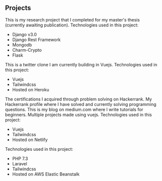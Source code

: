 ## Projects

<ProjectCard title="Decentralized Policy Information Points (PIPs) for Multi-Domain Environments" link="https://github.com/ridwanrahman/Decentralised-PIP-in-multi-domain" bg="linear-gradient(to right, #D4145A 0%, #FBB03B 100%)">
This is my research project that I completed for my master's thesis (currently awaiting publication). Technologies used in this project:
<ul>
    <li>Django v3.0</li>
    <li>Django Rest Framework</li>
    <li>Mongodb</li>
    <li>Charm-Crypto</li>
    <li>Flask</li>
</ul>
</ProjectCard>

<ProjectCard title="Twitter Clone" link="https://ridwans-twitter-clone.herokuapp.com/" bg="linear-gradient(to right, #D4145A 0%, #FBB03B 100%)">
This is a twitter clone I am currently building in Vuejs. Technologies used in this project:
<ul>
    <li>Vuejs</li>
    <li>Tailwindcss</li>
    <li>Hosted on Heroku</li>
</ul>
</ProjectCard>

<ProjectCard title="Hackerrank Certifications" link="https://www.hackerrank.com/certificates/46fabf0f3e5f" bg="linear-gradient(to right, #D4145A 0%, #FBB03B 100%)">
The certifications I acquired through problem solving on Hackerrank.
</ProjectCard>

<ProjectCard title="Hackerrank" link="https://www.hackerrank.com/ridwanrahman07" bg="linear-gradient(to right, #D4145A 0%, #FBB03B 100%)">
My Hackerrank profile where I have solved and currently solving programming questions.
</ProjectCard>

<ProjectCard title="Blog" link="https://medium.com/@ridwanrahman" bg="linear-gradient(to right, #D4145A 0%, #FBB03B 100%)">
This is my blog on medium.com where I write tutorials for beginners.
</ProjectCard>

<ProjectCard title="Vuejs Projects" link="https://pedantic-goodall-4f3151.netlify.app/" bg="linear-gradient(to right, #D4145A 0%, #FBB03B 100%)">
Multiple projects made using vuejs.
Technologies used in this project:
<ul>
    <li>Vuejs</li>
    <li>Tailwindcss</li>
    <li>Hosted on Netlify</li>
</ul>
</ProjectCard>

<ProjectCard title="Laravel Projects" link="http://laraveltutorial-env.eba-mhcbz2a3.us-east-2.elasticbeanstalk.com/" bg="linear-gradient(to right, #D4145A 0%, #FBB03B 100%)">
Technologies used in this project:
<ul>
    <li>PHP 7.3</li>
    <li>Laravel</li>
    <li>Tailwindcss</li>
    <li>Hosted on AWS Elastic Beanstalk</li>
</ul>
</ProjectCard>
